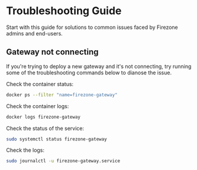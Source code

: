 
# Troubleshooting Guide

Start with this guide for solutions to common issues faced by Firezone admins
and end-users.

## Gateway not connecting

If you're trying to deploy a new gateway and it's not connecting, try running
some of the troubleshooting commands below to dianose the issue.

<TabsGroup>
<TabsItem title="Docker" active>

Check the container status:

```bash
docker ps --filter "name=firezone-gateway"
```

Check the container logs:

```bash
docker logs firezone-gateway
```

</TabsItem>
<TabsItem title="Systemd">

Check the status of the service:

```bash
sudo systemctl status firezone-gateway
```

Check the logs:

```bash
sudo journalctl -u firezone-gateway.service
```

</TabsItem>
</TabsGroup>

<SupportOptions />
